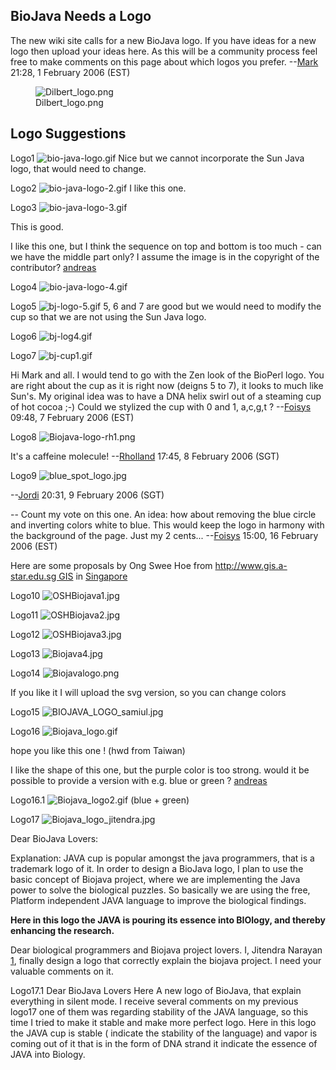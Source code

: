 == BioJava Needs a Logo ==

The new wiki site calls for a new BioJava logo. If you have ideas for a new logo then upload your ideas here. As this will be a community process feel free to make comments on this page about which logos you prefer.
--[[User:Mark|Mark]] 21:28, 1 February 2006 (EST)


[[Image:Dilbert_logo.png]]

== Logo Suggestions ==
Logo1 
[[Image:bio-java-logo.gif]]   Nice but we cannot incorporate the Sun Java logo, that would need to change.




Logo2
[[Image:bio-java-logo-2.gif]]    I like this one.




Logo3
[[Image:bio-java-logo-3.gif]]   

This is good.

I like this one, but I think the sequence on top and bottom is too much - can we have the middle part only? I assume the image is in the copyright of the contributor? [[User:andreas|andreas]]




Logo4
[[Image:bio-java-logo-4.gif]]




Logo5
[[Image:bj-logo-5.gif]]    5, 6 and 7 are good but we would need to modify the cup so that we are not using the Sun Java logo.





Logo6 
[[Image:bj-log4.gif]]




Logo7 
[[Image:bj-cup1.gif]]


Hi Mark and all. I would tend to go with the Zen look of the BioPerl logo. You are right about the cup as it is right now (deigns 5 to 7), it looks to much like Sun's. My original idea was to have a DNA helix swirl out of a steaming cup of hot cocoa ;-) Could we stylized the cup with 0 and 1, a,c,g,t ? --[[User:Foisys|Foisys]] 09:48, 7 February 2006 (EST)


Logo8
[[Image:Biojava-logo-rh1.png]]

It's a caffeine molecule!
--[[User::Rholland|Rholland]] 17:45, 8 February 2006 (SGT)



Logo9
[[Image:blue_spot_logo.jpg]]

--[[User::Jordi|Jordi]] 20:31, 9 February 2006 (SGT)

-- Count my vote on this one. An idea: how about removing the blue circle and inverting colors white to blue. This would keep the logo in harmony with the background of the page. Just my 2 cents... --[[User:Foisys|Foisys]] 15:00, 16 February 2006 (EST)

Here are some proposals by Ong Swee Hoe from [[http://www.gis.a-star.edu.sg GIS]] in [[wp:Singapore|Singapore]]

Logo10 [[Image:OSHBiojava1.jpg]]

Logo11 [[Image:OSHBiojava2.jpg]]

Logo12 [[Image:OSHBiojava3.jpg]]

Logo13 [[Image:Biojava4.jpg]]

Logo14 [[Image:Biojavalogo.png]]

If you like it I will upload the svg version, so you can change colors

Logo15 [[Image:BIOJAVA_LOGO_samiul.jpg]]

Logo16 [[Image:Biojava_logo.gif]]

hope you like this one !   (hwd from Taiwan)

I like the shape of this one, but the purple color is too strong. would it be possible to provide a version with e.g. blue or green ? [[User:andreas|andreas]]

Logo16.1 [[Image:Biojava_logo2.gif]]  (blue + green)





Logo17 [[Image:Biojava_logo_jitendra.jpg]]

Dear BioJava Lovers:

Explanation:
JAVA cup is popular amongst the java programmers, that is a trademark logo of it. In order to design a BioJava logo, I plan to use the basic concept of Biojava project, where we are implementing the Java power to solve the biological puzzles. So basically we are using the free, Platform independent JAVA language to improve the biological findings.

'''Here in this logo the JAVA is pouring its essence into BIOlogy, and thereby enhancing the research.'''  

Dear biological programmers and Biojava project lovers. I, Jitendra Narayan [http://www.bioinformaticsonline.com], finally design a logo that correctly explain the biojava project. I need your valuable comments on it.

Logo17.1
Dear BioJava Lovers
Here A new logo of BioJava, that explain everything in silent mode. 
I receive several comments on my previous logo17 one of them was regarding stability of the JAVA language, so this time I tried to make it stable and make more perfect logo. 
Here in this logo the JAVA cup is stable ( indicate the stability of the language) and vapor is coming out of it that is in the form of DNA strand it indicate the essence of JAVA into Biology.